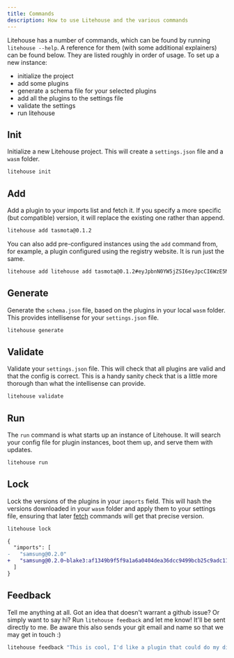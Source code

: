 ```yaml
---
title: Commands
description: How to use Litehouse and the various commands
---
```


Litehouse has a number of commands, which can be found by running `litehouse --help`. A reference for them (with some additional explainers) can be found
below. They are listed roughly in order of usage. To set up a new instance:

- initialize the project
- add some plugins
- generate a schema file for your selected plugins
- add all the plugins to the settings file
- validate the settings
- run litehouse

## Init

Initialize a new Litehouse project. This will create a `settings.json` file and a `wasm` folder.

```bash title="Terminal"
litehouse init
```

## Add

Add a plugin to your imports list and fetch it. If you specify a more specific
(but compatible) version, it will replace the existing one rather than append.

```bash title="Terminal"
litehouse add tasmota@0.1.2
```

You can also add pre-configured instances using the `add` command from, for
example, a plugin configured using the registry website. It is run just the
same.

```bash title="Terminal"
litehouse add litehouse add tasmota@0.1.2#eyJpbnN0YW5jZSI6eyJpcCI6WzE5MiwxNjgsMSwxXX19
```

## Generate

Generate the `schema.json` file, based on the plugins in your local `wasm` folder. This provides intellisense for your `settings.json` file.

```bash title="Terminal"
litehouse generate
```

## Validate

Validate your `settings.json` file. This will check that all plugins are valid and that the config is correct. This is a handy sanity check that is a little
more thorough than what the intellisense can provide.

```bash title="Terminal"
litehouse validate
```

## Run

The `run` command is what starts up an instance of Litehouse. It will search
your config file for plugin instances, boot them up, and serve them with updates.

```bash title="Terminal"
litehouse run
```

## Lock

Lock the versions of the plugins in your `imports` field. This will hash the
versions downloaded in your `wasm` folder and apply them to your settings file,
ensuring that later [fetch](#fetch) commands will get that precise version.

```bash title="Terminal"
litehouse lock
```

```diff title="settings.json"
{
  "imports": [
-   "samsung@0.2.0"
+   "samsung@0.2.0~blake3:af1349b9f5f9a1a6a0404dea36dcc9499bcb25c9adc112b7cc9a93cae41f3262"
  ]
}
```

## Feedback

Tell me anything at all. Got an idea that doesn't warrant a github issue? Or
simply want to say hi? Run `litehouse feedback` and let me know! It'll be sent
directly to me. Be aware this also sends your git email and name so that we
may get in touch :)

```bash title="Terminal"
litehouse feedback "This is cool, I'd like a plugin that could do my dishes..."
```
